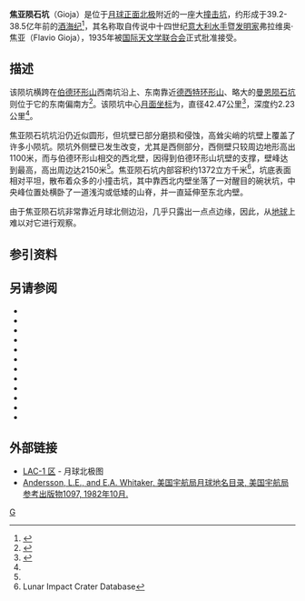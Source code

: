 {{lunar crater data|
 image=Gioja crater 4128 h3.jpg|240px|
 caption=月球轨道器4号拍摄的图像|
 latitude=83.35|
 N_or_S=N|
 longitude=1.76|
 E_or_W=E|
 diameter=42.47公里|
 depth=2.23公里|
 colong=4|
 eponym=弗拉维奥·焦亚}}
'''焦亚陨石坑'''（Gioja）是位于[[月球正面|月球正面]][[月球北极|北极]]附近的一座大[[撞击坑|撞击坑]]，约形成于39.2-38.5亿年前的[[酒海纪|酒海纪]]<ref name="WIKI">{{Cite web |url=http://the-moon.wikispaces.com/Gioja |title=Description Crater online The Moon-Wiki |access-date=2017-02-19 |archive-date=2012-07-18 |archive-url=https://web.archive.org/web/20120718023336/http://the-moon.wikispaces.com/Gioja |dead-url=no }}</ref>，其名称取自传说中十四世纪[[意大利|意大利]][[水手|水手]]暨[[发明家|发明家]]弗拉维奥·焦亚（Flavio Gioja），1935年被[[国际天文学联合会|国际天文学联合会]]正式批准接受。

==描述==  
该陨坑横跨在[[伯德环形山|伯德环形山]]西南坑沿上、东南靠近[[德西特环形山|德西特环形山]]、略大的[[曼恩陨石坑|曼恩陨石坑]]则位于它的东南偏南方<ref>{{Cite web |url=http://planetarynames.wr.usgs.gov/images/Lunar/lac_1_lo.pdf |title=Crater Gioja on the map LAC-1. |accessdate=2017-02-19 |archive-date=2013-02-20 |archive-url=https://web.archive.org/web/20130220121310/http://planetarynames.wr.usgs.gov/images/Lunar/lac_1_lo.pdf |dead-url=no }}</ref>。该陨坑中心[[月面坐标|月面坐标]]为{{Coord|83.35|N|1.76|E|globe:Moon|nogoogle=1|noosm=1}}，直径42.47公里<ref name="IAU">{{Cite web |url=http://planetarynames.wr.usgs.gov/Feature/2171 |title=Directory of the International Astronomical Union |access-date=2017-02-19 |archive-date=2018-06-20 |archive-url=https://web.archive.org/web/20180620001246/https://planetarynames.wr.usgs.gov/Feature/2171 |dead-url=no }}</ref>，深度约2.23公里<ref name="LICD"/>。

焦亚陨石坑坑沿仍近似圆形，但坑壁已部分磨损和侵蚀，高耸尖峭的坑壁上覆盖了许多小陨坑。陨坑外侧壁已发生改变，尤其是西侧部分，西侧壁只较周边地形高出1100米，而与伯德环形山相交的西北壁，因得到伯德环形山坑壁的支撑，壁峰达到最高，高出周边达2150米<ref name="WIKI"/>。焦亚陨石坑内部容积约1372立方千米<ref name="LICD">Lunar Impact Crater Database</ref>，坑底表面相对平坦，散布着众多的小撞击坑，其中靠西北内壁坐落了一对醒目的碗状坑，中央峰位置处横卧了一道浅沟或低矮的山脊，并一直延伸至东北内壁。

由于焦亚陨石坑非常靠近月球北侧边沿，几乎只露出一点点边缘，因此，从[[地球|地球]]上难以对它进行观察。

==参引资料==
{{Reflist}}

==另请参阅==
{{refbegin}}
* {{cite book
  | last1 = Andersson
  | first1 = L. E.
  | last2 = Whitaker
  | first2 = E. A.
  | authorlink2 = Ewen Whitaker
  | date = 1982
  | title = [[NASA|NASA]] Catalogue of Lunar Nomenclature
  | publisher = NASA RP-1097
  | ref = harv
  }}
* {{cite web
  | last = Blue
  | first = Jennifer
  | date = July 25, 2007
  | title = Gazetteer of Planetary Nomenclature
  | publisher = [[United_States_Geological_Survey|USGS]]
  | url = http://planetarynames.wr.usgs.gov/
  | accessdate = 2007-08-05
  | ref = harv
  | archive-date = 2018-12-25
  | archive-url = https://web.archive.org/web/20181225170157/http://planetarynames.wr.usgs.gov/
  | dead-url = no
  }}
* {{cite book
  | last1 = Bussey
  | first1 = B.
  | authorlink1 = Ben Bussey
  | last2 = Spudis
  | first2 = P.
  | authorlink2 = Paul Spudis
  | date = 2004
  | title = The Clementine Atlas of the Moon
  | publisher = Cambridge University Press
  | location = New York
  | isbn = 978-0-521-81528-4
  | ref = harv
  }}
* {{cite book
  | last1 = Cocks
  | first1 = Elijah E.
  | last2 = Cocks
  | first2 = Josiah C.
  | date = 1995
  | title = Who's Who on the Moon: A Biographical Dictionary of Lunar Nomenclature
  | url = https://archive.org/details/isbn_9780936389271
  | publisher = Tudor Publishers
  | isbn = 978-0-936389-27-1
  | ref = harv
  }}
* {{cite web
  | last = McDowell
  | first = Jonathan
  | date = July 15, 2007
  | url = http://host.planet4589.org/astro/lunar/
  | title = Lunar Nomenclature
  | publisher = Jonathan's Space Report
  | accessdate = 2007-10-24
  | ref = harv
  | archive-date = 2018-12-25
  | archive-url = https://web.archive.org/web/20181225170156/http://host.planet4589.org/astro/lunar/
  | dead-url = no
  }}
* {{cite journal| last1 = Menzel| first1 = D. H.| last2 = Minnaert| first2 = M.| last3 = Levin| first3 = B.| last4 = Dollfus| first4 = A.| last5 = Bell| first5 = B.| title = Report on Lunar Nomenclature by the Working Group of Commission 17 of the IAU| doi = 10.1007/BF00171763| journal = Space Science Reviews| volume = 12| issue = 2| pages = 136–186| date = 1971| bibcode = 1971SSRv...12..136M| ref = harv}}
* {{cite book
  | first = Patrick
  | last = Moore
  | authorlink = Patrick Moore
  | date = 2001
  | title = On the Moon
  | url = https://archive.org/details/patrickmooreonmo00patr
  | publisher = Sterling Publishing Co.
  | isbn = 978-0-304-35469-6
  | ref = harv
  }}
* {{cite book
  | first = Fred W.
  | last = Price
  | date = 1988
  | title = The Moon Observer's Handbook
  | publisher = Cambridge University Press
  | isbn = 978-0-521-33500-3
  | ref = harv
  }}
* {{cite book
  | last = Rükl
  | first = Antonín
  | authorlink = Antonín Rükl
  | date = 1990
  | title = Atlas of the Moon
  | publisher = Kalmbach Books
  | isbn = 978-0-913135-17-4
  | ref = harv
  }}
* {{cite book
  | last = Webb
  | first = Rev. T. W.
  | authorlink = Thomas William Webb
  | date = 1962
  | title = Celestial Objects for Common Telescopes
  | url = https://archive.org/details/celestialobjects00webb
  | edition = 6th revised
  | publisher = Dover
  | isbn = 978-0-486-20917-3
  | ref = harv
  }}
* {{cite book
  | first = Ewen A.
  | last = Whitaker
  | authorlink = Ewen Whitaker
  | date = 1999
  | title = Mapping and Naming the Moon
  | publisher = Cambridge University Press
  | isbn = 978-0-521-62248-6
  | ref = harv
  }}
* {{cite book
  | first = Peter T.
  | last = Wlasuk
  | date = 2000
  | title = Observing the Moon
  | publisher = Springer
  | isbn = 978-1-85233-193-1
  | ref = harv
 }}
{{refend}}

==外部链接==
* [http://planetarynames.wr.usgs.gov/images/Lunar/lac_1_lo.pdf LAC-1 区] {{Wayback|url=http://planetarynames.wr.usgs.gov/images/Lunar/lac_1_lo.pdf |date=20130220121310 }} - 月球北极图
*[http://planet4589.org/astro/lunar/RP-1097.pdf Andersson, L.E., and E.A. Whitaker, 美国宇航局月球地名目录, 美国宇航局参考出版物1097, 1982年10月.] {{Wayback|url=http://planet4589.org/astro/lunar/RP-1097.pdf |date=20141006125838 }}

[[Category:月球环形山|G]]
{{月球環形山 (G-K)}}